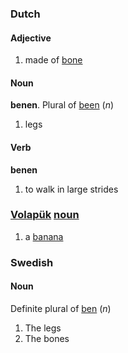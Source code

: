 ===Dutch===
====Adjective====
#made of [[bone]]

====Noun====
'''benen'''. Plural of [[been]] (''n'')
#legs

====Verb====
'''benen'''
#to walk in large strides

=== [[Volapük]]  [[noun]] === 
# a [[banana]]

===Swedish===
====Noun====
Definite plural of [[ben]] (''n'')

# The legs
# The bones